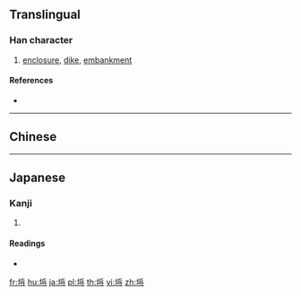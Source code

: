 {{character info/new}}
{{also|埒}}
==Translingual==

===Han character===
{{Han char|rn=32|rad=土|as=07|sn=10|four=|canj=GBDI,XGBDI|ids=}}

# [[enclosure]], [[dike]], [[embankment]]

====References====
* {{Han ref|kx=0230.121|dkj=05124|dj=0466.040|hdz=10446.030|uh=57D3|ud=22483}}

----

==Chinese==
{{zh-see|埒|v}}

----

==Japanese==

===Kanji===
{{ja-kanji|grade=|rs=土07}}

# {{defn|lang=ja|sort=土07}}

====Readings====
* {{ja-readings|on=[[らち]] (rachi)|kun=[[かこい]] (kakoi)}}

[[fr:埓]]
[[hu:埓]]
[[ja:埓]]
[[pl:埓]]
[[th:埓]]
[[vi:埓]]
[[zh:埓]]